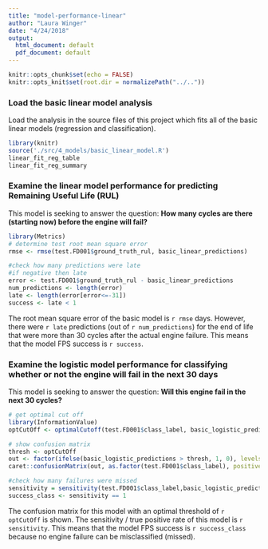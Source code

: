 ```yaml
---
title: "model-performance-linear"
author: "Laura Winger"
date: "4/24/2018"
output:
  html_document: default
  pdf_document: default
---
```


```r
knitr::opts_chunk$set(echo = FALSE)
knitr::opts_knit$set(root.dir = normalizePath("../.."))
```

### Load the basic linear model analysis

Load the analysis in the source files of this project which fits all of the basic linear models (regression and classification).

```r
library(knitr)
source('./src/4_models/basic_linear_model.R')
linear_fit_reg_table
linear_fit_reg_summary
```



### Examine the linear model performance for predicting Remaining Useful Life (RUL)

This model is seeking to answer the question: **How many cycles are there (starting now) before the engine will fail?**

```r
library(Metrics)
# determine test root mean square error
rmse <- rmse(test.FD001$ground_truth_rul, basic_linear_predictions)

#check how many predictions were late
#if negative then late
error <- test.FD001$ground_truth_rul - basic_linear_predictions
num_predictions <- length(error)
late <- length(error[error<=-31])
success <- late < 1
```

The root mean square error of the basic model is `r rmse` days. However, there were `r late` predictions (out of `r num_predictions`) for the end of life that were more than 30 cycles after the actual engine failure. This means that the model FPS success is `r success`.



### Examine the logistic model performance for classifying whether or not the engine will fail in the next 30 days

This model is seeking to answer the question: **Will this engine fail in the next 30 cycles?**

```r
# get optimal cut off
library(InformationValue)
optCutOff <- optimalCutoff(test.FD001$class_label, basic_logistic_predictions, optimiseFor = "misclasserror")[1] 

# show confusion matrix
thresh <- optCutOff
out <- factor(ifelse(basic_logistic_predictions > thresh, 1, 0), levels = c(0, 1))
caret::confusionMatrix(out, as.factor(test.FD001$class_label), positive = '1')

#check how many failures were missed
sensitivity = sensitivity(test.FD001$class_label,basic_logistic_predictions, threshold = optCutOff)
success_class <- sensitivity == 1
```

The confusion matrix for this model with an optimal threshold of `r optCutOff`  is shown. The sensitivity / true positive rate of this model is `r sensitivity`. This means that the model FPS success is `r success_class` because no engine failure can be misclassified (missed).
